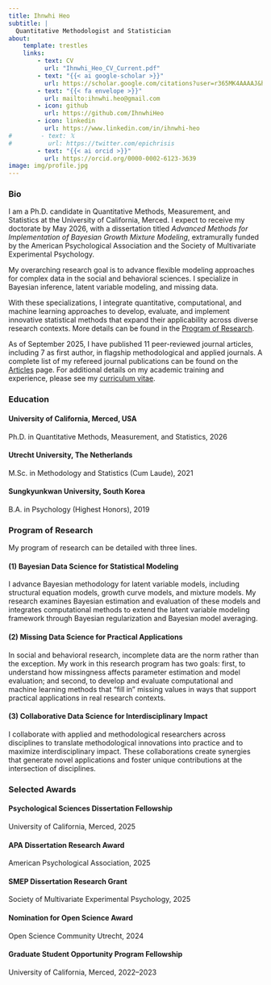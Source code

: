 ```yaml
---
title: Ihnwhi Heo
subtitle: |
  Quantitative Methodologist and Statistician
about:
    template: trestles
    links:
        - text: CV
          url: "Ihnwhi_Heo_CV_Current.pdf"
        - text: "{{< ai google-scholar >}}"
          url: https://scholar.google.com/citations?user=r365MK4AAAAJ&hl=en
        - text: "{{< fa envelope >}}"
          url: mailto:ihnwhi.heo@gmail.com
        - icon: github
          url: https://github.com/IhnwhiHeo
        - icon: linkedin
          url: https://www.linkedin.com/in/ihnwhi-heo
#        - text: 𝕏
#          url: https://twitter.com/epichrisis
        - text: "{{< ai orcid >}}"
          url: https://orcid.org/0000-0002-6123-3639
image: img/profile.jpg
---
```


### Bio

I am a Ph.D. candidate in Quantitative Methods, Measurement, and Statistics at the University of California, Merced. I expect to receive my doctorate by May 2026, with a dissertation titled *Advanced Methods for Implementation of Bayesian Growth Mixture Modeling*, extramurally funded by the American Psychological Association and the Society of Multivariate Experimental Psychology.

My overarching research goal is to advance flexible modeling approaches for complex data in the social and behavioral sciences. I specialize in Bayesian inference, latent variable modeling, and missing data. 

With these specializations, I integrate quantitative, computational, and machine learning approaches to develop, evaluate, and implement innovative statistical methods that expand their applicability across diverse research contexts. More details can be found in the [Program of Research](#program-of-research).

As of September 2025, I have published 11 peer-reviewed journal articles, including 7 as first author, in flagship methodological and applied journals. A complete list of my refereed journal publications can be found on the [Articles](articles.qmd) page. For additional details on my academic training and experience, please see my [curriculum vitae](Ihnwhi_Heo_CV_Current.pdf).


### Education

#### University of California, Merced, USA
Ph.D. in Quantitative Methods, Measurement, and Statistics, 2026

#### Utrecht University, The Netherlands
M.Sc. in Methodology and Statistics (Cum Laude), 2021

#### Sungkyunkwan University, South Korea
B.A. in Psychology (Highest Honors), 2019


### Program of Research

My program of research can be detailed with three lines.

#### (1) Bayesian Data Science for Statistical Modeling

I advance Bayesian methodology for latent variable models, including structural equation models, growth curve models, and mixture models. My research examines Bayesian estimation and evaluation of these models and integrates computational methods to extend the latent variable modeling framework through Bayesian regularization and Bayesian model averaging.

#### (2) Missing Data Science for Practical Applications

In social and behavioral research, incomplete data are the norm rather than the exception. My work in this research program has two goals: first, to understand how missingness affects parameter estimation and model evaluation; and second, to develop and evaluate computational and machine learning methods that “fill in” missing values in ways that support practical applications in real research contexts.

#### (3) Collaborative Data Science for Interdisciplinary Impact

I collaborate with applied and methodological researchers across disciplines to translate methodological innovations into practice and to maximize interdisciplinary impact. These collaborations create synergies that generate novel applications and foster unique contributions at the intersection of disciplines.


### Selected Awards

#### Psychological Sciences Dissertation Fellowship

University of California, Merced, 2025

#### APA Dissertation Research Award

American Psychological Association, 2025

#### SMEP Dissertation Research Grant

Society of Multivariate Experimental Psychology, 2025

#### Nomination for Open Science Award

Open Science Community Utrecht, 2024

#### Graduate Student Opportunity Program Fellowship

University of California, Merced, 2022--2023

